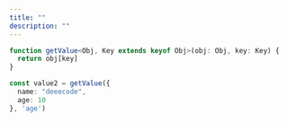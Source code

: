```yaml
---
title: ""
description: ""
---
```


```ts
function getValue<Obj, Key extends keyof Obj>(obj: Obj, key: Key) {
  return obj[key]
}

const value2 = getValue({
  name: "deeecode",
  age: 10
}, 'age')
```